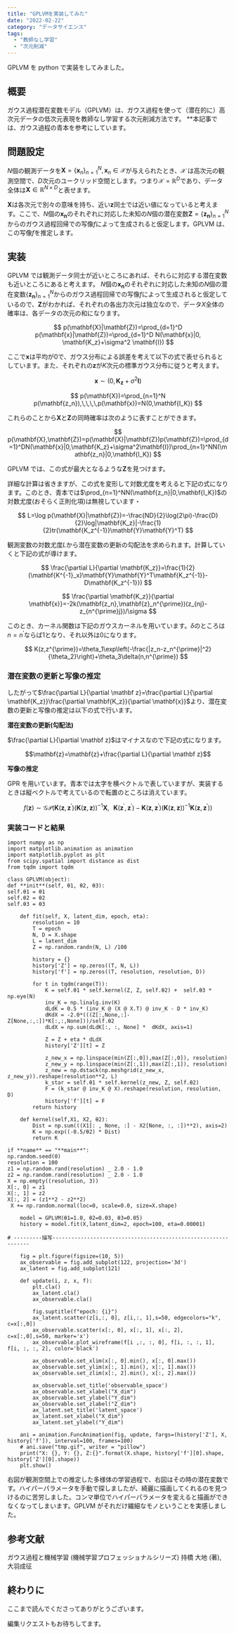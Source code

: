 ```yaml
---
title: "GPLVMを実装してみた"
date: "2022-02-22"
category: "データサイエンス"
tags:
  - "教師なし学習"
  - "次元削減"
---
```


GPLVM を python で実装をしてみました。

## 概要

ガウス過程潜在変数モデル（GPLVM）は、ガウス過程を使って（潜在的に）高次元データの低次元表現を教師なし学習する次元削減方法です。
\*\*本記事では、ガウス過程の青本を参考にしています。

## 問題設定

$N$個の観測データを$\mathbf X = \{\mathbf x_n \}^N_{n=1},  \mathbf x_n \in \mathcal X$が与えられたとき、$\mathcal{X}$ は高次元の観測空間で、$D$次元のユークリッド空間とします。つまり$\mathcal X = \mathbb R^D$であり、データ全体は$\mathbf X \in \mathbb R^{N \times D}$と表せます。

$\mathbf{X}$は各次元で別々の意味を持ち、近い$\mathbf{z}$同士では近い値になっていると考えます。ここで、$N$個の$\mathbf{x_n}$のそれぞれに対応した未知の$N$個の潜在変数$\mathbf{Z}=\{\mathbf{z_n}\}^N_{n=1}$からのガウス過程回帰での写像$f$によって生成されると仮定します。GPLVM は、この写像$f$を推定します。

<ArticleImageGifMovie
  path="/posts/machineLearning/ml3-1.jpg"
  alt="gplvm問題設定"
/>

## 実装

GPLVM では観測データ同士が近いところにあれば、それらに対応する潜在変数も近いところにあると考えます。
$N$個の$\mathbf{x_n}$のそれぞれに対応した未知の$N$個の潜在変数$\{\mathbf{z_n}\}^N_{n=1}$からのガウス過程回帰での写像$f$によって生成されると仮定しているので、$\mathbf{Z}$がわかれば、それぞれの各出力次元は独立なので、データ$X$全体の確率は、各データの次元の和になります。

$$
p(\mathbf{X}|\mathbf{Z})=\prod_{d=1}^D p(\mathbf{x}|\mathbf{Z})=\prod_{d=1}^D N(\mathbf{x}|0, \mathbf{K_z}+\sigma^2 \mathbf{I})
$$

ここで$\mathbf{x}$は平均が$0$で、ガウス分布による誤差を考えて以下の式で表せられるとしています。また、それぞれの$\mathbf{z}$が$K$次元の標準ガウス分布に従うと考えます。

$$
\mathbf{x} \sim (0,\mathbf{K_z}+\sigma^2\mathbf{I})
$$

$$
p(\mathbf{X})=\prod_{n=1}^N p(\mathbf{z_n}),\,\,\,\,p(\mathbf{x})=N(0,\mathbf{I_K})
$$

これらのことから$\mathbf{X}$と$\mathbf{Z}$の同時確率は次のように表すことができます。

$$
p(\mathbf{X},\mathbf{Z})=p(\mathbf{X}|\mathbf{Z})p(\mathbf{Z})=\prod_{d=1}^DN(\mathbf{x}|0,\mathbf{K_z}+\sigma^2\mathbf{I})\prod_{n=1}^NN(\mathbf{z_n}|0,\mathbf{I_K})
$$

GPLVM では、この式が最大となるような$\mathbf{Z}$を見つけます。

詳細な計算は省きますが、この式を変形して対数尤度を考えると下記の式になります。このとき、青本では$\prod_{n=1}^NN(\mathbf{z_n}|0,\mathbf{I_K})$の対数尤度(おそらく正則化項)は無視しています・

$$
L=\log p(\mathbf{X}|\mathbf{Z})=-\frac{ND}{2}\log(2\pi)-\frac{D}{2}\log|\mathbf{K_z}|-\frac{1}{2}tr(\mathbf{K_z^{-1}}\mathbf{Y}\mathbf{Y}^T)
$$

観測変数の対数尤度$L$から潜在変数の更新の勾配法を求められます。計算していくと下記の式が導けます。

$$
\frac{\partial L}{\partial \mathbf{K_z}}=\frac{1}{2}(\mathbf{K^{-1}_x}\mathbf{Y}\mathbf{Y}^T\mathbf{K_z^{-1}}-D\mathbf{K_z^{-1}})
$$

$$
\frac{\partial \mathbf{K_z}}{\partial \mathbf{x}}=-2k(\mathbf{z_n},\mathbf{z}_n^{\prime})(z_{nj}-z_{n^{\prime}j})/\sigma
$$

このとき、カーネル関数は下記のガウスカーネルを用いています。$\delta$のところは$n=n^{\prime}$ならば$1$となり、それ以外は$0$になります。

$$
K(z,z^{\prime})=\theta_1\exp\left(-\frac{|z_n-z_n^{\prime}|^2}{\theta_2}\right)+\theta_3\delta(n,n^{\prime})
$$

### 潜在変数の更新と写像の推定

したがって$\frac{\partial L}{\partial \mathbf z}=\frac{\partial L}{\partial \mathbf{K_z}}\frac{\partial \mathbf{K_z}}{\partial \mathbf{x}}$より、潜在変数の更新と写像の推定は以下の式で行います。

**潜在変数の更新(勾配法)**

$\frac{\partial L}{\partial \mathbf z}$はマイナスなので下記の式になります。

$$\mathbf{z}=\mathbf{z}+\frac{\partial L}{\partial \mathbf z}$$

**写像の推定**

GPR を用いています。青本では太字を横ベクトルで表していますが、実装するときは縦ベクトルで考えているので転置のところは消えています。

$$
f(\mathbf{z}) \sim \mathcal{GP}(\mathbf{K}(\mathbf{z},\mathbf{z}^{\prime})(\mathbf{K}(\mathbf{z},\mathbf{z}))^{-1}\mathbf{X},\,\,\,\,\mathbf{K}(\mathbf{z}^{\prime},\mathbf{z}^{\prime})-\mathbf{K}(\mathbf{z},\mathbf{z}^{\prime})(\mathbf{K}(\mathbf{z},\mathbf{z}))^{-1}\mathbf{K}(\mathbf{z},\mathbf{z}^{\prime}))
$$

### 実装コードと結果

```python:
import numpy as np
import matplotlib.animation as animation
import matplotlib.pyplot as plt
from scipy.spatial import distance as dist
from tqdm import tqdm

class GPLVM(object):
def **init**(self, θ1, θ2, θ3):
self.θ1 = θ1
self.θ2 = θ2
self.θ3 = θ3

    def fit(self, X, latent_dim, epoch, eta):
        resolution = 10
        T = epoch
        N, D = X.shape
        L = latent_dim
        Z = np.random.randn(N, L) /100

        history = {}
        history['Z'] = np.zeros((T, N, L))
        history['f'] = np.zeros((T, resolution, resolution, D))

        for t in tqdm(range(T)):
            K = self.θ1 * self.kernel(Z, Z, self.θ2) +  self.θ3 * np.eye(N)
            inv_K = np.linalg.inv(K)
            dLdK = 0.5 * (inv_K @ (X @ X.T) @ inv_K - D * inv_K)
            dKdX = -2.0*(((Z[:,None,:]-Z[None,:,:])*K[:,:,None]))/self.θ2
            dLdX = np.sum(dLdK[:, :, None] *  dKdX, axis=1)

            Z = Z + eta * dLdX
            history['Z'][t] = Z

            z_new_x = np.linspace(min(Z[:,0]),max(Z[:,0]), resolution)
            z_new_y = np.linspace(min(Z[:,1]),max(Z[:,1]), resolution)
            z_new = np.dstack(np.meshgrid(z_new_x, z_new_y)).reshape(resolution**2, L)
            k_star = self.θ1 * self.kernel(z_new, Z, self.θ2)
            F = (k_star @ inv_K @ X).reshape(resolution, resolution, D)
            history['f'][t] = F
        return history

    def kernel(self,X1, X2, θ2):
        Dist = np.sum(((X1[: , None, :] - X2[None, :, :])**2), axis=2)
        K = np.exp((-0.5/θ2) * Dist)
        return K

if **name** == "**main**":
np.random.seed(0)
resolution = 100
z1 = np.random.rand(resolution) _ 2.0 - 1.0
z2 = np.random.rand(resolution) _ 2.0 - 1.0
X = np.empty((resolution, 3))
X[:, 0] = z1
X[:, 1] = z2
X[:, 2] = (z1**2 - z2**2)
 X += np.random.normal(loc=0, scale=0.0, size=X.shape)

    model = GPLVM(θ1=1.0, θ2=0.03, θ3=0.05)
    history = model.fit(X,latent_dim=2, epoch=100, eta=0.00001)

# ---------描写---------------------------------------------------------------

    fig = plt.figure(figsize=(10, 5))
    ax_observable = fig.add_subplot(122, projection='3d')
    ax_latent = fig.add_subplot(121)

    def update(i, z, x, f):
        plt.cla()
        ax_latent.cla()
        ax_observable.cla()

        fig.suptitle(f"epoch: {i}")
        ax_latent.scatter(z[i,:, 0], z[i,:, 1],s=50, edgecolors="k", c=x[:,0])
        ax_observable.scatter(x[:, 0], x[:, 1], x[:, 2], c=x[:,0],s=50, marker='x')
        ax_observable.plot_wireframe(f[i ,:, :, 0], f[i, :, :, 1], f[i, :, :, 2], color='black')

        ax_observable.set_xlim(x[:, 0].min(), x[:, 0].max())
        ax_observable.set_ylim(x[:, 1].min(), x[:, 1].max())
        ax_observable.set_zlim(x[:, 2].min(), x[:, 2].max())

        ax_observable.set_title('observable_space')
        ax_observable.set_xlabel("X_dim")
        ax_observable.set_ylabel("Y_dim")
        ax_observable.set_zlabel("Z_dim")
        ax_latent.set_title('latent_space')
        ax_latent.set_xlabel("X_dim")
        ax_latent.set_ylabel("Y_dim")

    ani = animation.FuncAnimation(fig, update, fargs=(history['Z'], X, history['f']), interval=100, frames=100)
    # ani.save("tmp.gif", writer = "pillow")
    print("X: {}, Y: {}, Z:{}".format(X.shape, history['f'][0].shape, history['Z'][0].shape))
    plt.show()
```

<ArticleImageGifMovie path="/posts/machineLearning/ml3-2.gif" alt="result" />

右図が観測空間上での推定した多様体の学習過程で、右図はその時の潜在変数です。ハイパーパラメータを手動で探しましたが、綺麗に描画してくれるのを見つけるのに苦労しました。コンマ単位でハイパーパラメータを変えると描画ができなくなってしまいます。GPLVM がそれだけ繊細なモノということを実感しました。

## 参考文献

ガウス過程と機械学習 (機械学習プロフェッショナルシリーズ) 持橋 大地 (著), 大羽成征

## 終わりに

ここまで読んでくださってありがとうございます。

編集リクエストもお待ちしてます。
